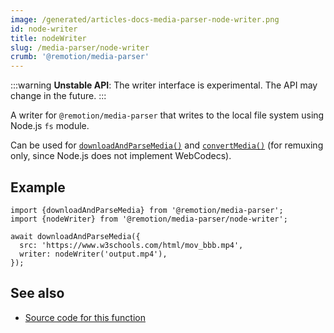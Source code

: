 ```yaml
---
image: /generated/articles-docs-media-parser-node-writer.png
id: node-writer
title: nodeWriter
slug: /media-parser/node-writer
crumb: '@remotion/media-parser'
---
```


:::warning
**Unstable API**: The writer interface is experimental. The API may change in the future.
:::

A writer for `@remotion/media-parser` that writes to the local file system using Node.js `fs` module.

Can be used for [`downloadAndParseMedia()`](/docs/media-parser/download-and-parse-media) and [`convertMedia()`](/docs/webcodecs/convert-media) (for remuxing only, since Node.js does not implement WebCodecs).

## Example

```tsx twoslash title="Writing to a local file"
import {downloadAndParseMedia} from '@remotion/media-parser';
import {nodeWriter} from '@remotion/media-parser/node-writer';

await downloadAndParseMedia({
  src: 'https://www.w3schools.com/html/mov_bbb.mp4',
  writer: nodeWriter('output.mp4'),
});
```

## See also

- [Source code for this function](https://github.com/remotion-dev/remotion/blob/main/packages/media-parser/src/writers/node.ts)
